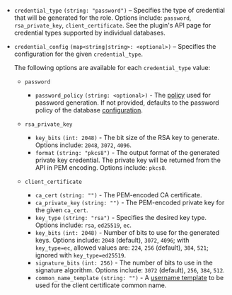 - `credential_type` `(string: "password")` – Specifies the type of credential that
  will be generated for the role. Options include: `password`, `rsa_private_key`, `client_certificate`.
  See the plugin's API page for credential types supported by individual databases.

- `credential_config` `(map<string|string>: <optional>)` – Specifies the configuration
  for the given `credential_type`.

  The following options are available for each `credential_type` value:

  - `password`
    - `password_policy` `(string: <optional>)` - The [policy](/vault/docs/concepts/password-policies)
      used for password generation. If not provided, defaults to the password policy of the
      database [configuration](/vault/api-docs/secret/databases#password_policy).

  - `rsa_private_key`
    - `key_bits` `(int: 2048)` - The bit size of the RSA key to generate. Options include:
      `2048`, `3072`, `4096`.
    - `format` `(string: "pkcs8")` - The output format of the generated private key
      credential. The private key will be returned from the API in PEM encoding. Options
      include: `pkcs8`.

  - `client_certificate`
    - `ca_cert` `(string: "")` - The PEM-encoded CA certificate.
    - `ca_private_key` `(string: "")` - The PEM-encoded private key for the given `ca_cert`.
    - `key_type` `(string: "rsa")` - Specifies the desired key type. Options include:
      `rsa`, `ed25519`, `ec`.
    - `key_bits` `(int: 2048)` - Number of bits to use for the generated keys. Options include:
      `2048` (default), `3072`, `4096`; with `key_type=ec`, allowed values are: `224`, `256` (default),
      `384`, `521`; ignored with `key_type=ed25519`.
    - `signature_bits` `(int: 256)` - The number of bits to use in the signature algorithm. Options include:
      `3072` (default), `256`, `384`, `512`.
    - `common_name_template` `(string: "")` - A [username template](/vault/docs/concepts/username-templating)
      to be used for the client certificate common name.

